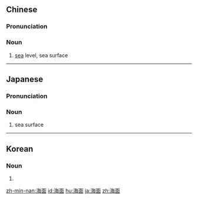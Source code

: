 ==Chinese==
{{zh-forms}}

===Pronunciation===
{{zh-pron
|m=hǎimiàn
|c=hoi2 min6-2
|cat=n
}}

===Noun===
{{zh-noun}}

# [[sea]] level, sea surface

{{zh-cat|Intermediate}}
----
==Japanese==
{{ja-kanjitab|かい|めん|yomi=o}}

===Pronunciation===
{{ja-pron|かいめん|y=o}}

===Noun===
{{ja-noun|かいめん}}

# sea surface

----

==Korean==
{{ko-hanjatab}}

===Noun===
{{ko-noun|hj|hangeul=해면}}

# {{hanja form of|해면|}}

[[zh-min-nan:海面]]
[[id:海面]]
[[hu:海面]]
[[ja:海面]]
[[zh:海面]]